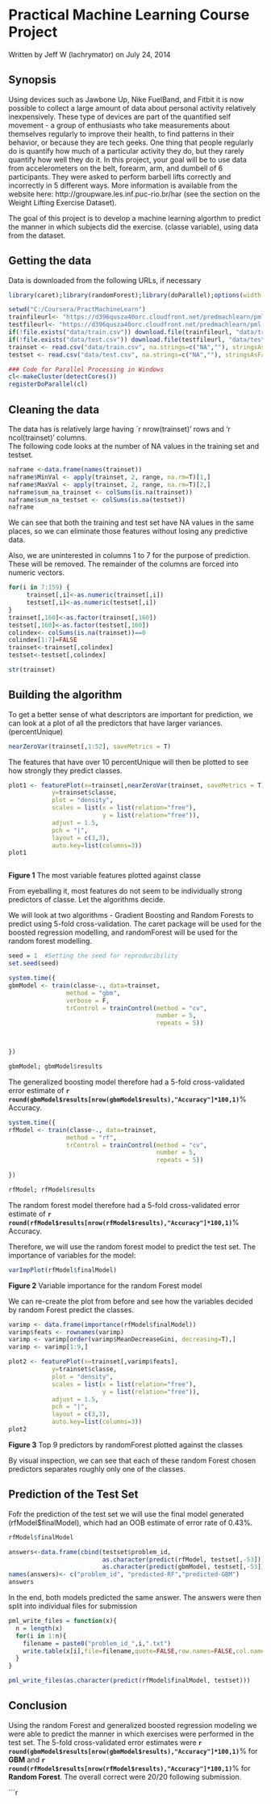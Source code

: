 
# Practical Machine Learning Course Project  
  
Written by Jeff W (lachrymator) on July 24, 2014  
  
  
## Synopsis  
  
  
Using devices such as Jawbone Up, Nike FuelBand, and Fitbit it is now possible to collect a large amount of data about personal activity relatively inexpensively. These type of devices are part of the quantified self movement - a group of enthusiasts who take measurements about themselves regularly to improve their health, to find patterns in their behavior, or because they are tech geeks. One thing that people regularly do is quantify how much of a particular activity they do, but they rarely quantify how well they do it. In this project, your goal will be to use data from accelerometers on the belt, forearm, arm, and dumbell of 6 participants. They were asked to perform barbell lifts correctly and incorrectly in 5 different ways. More information is available from the website here: http://groupware.les.inf.puc-rio.br/har (see the section on the Weight Lifting Exercise Dataset). 
  
The goal of this project is to develop a machine learning algorthm to predict the manner in which subjects did the exercise. (classe variable), using data from the dataset.  
    
    
## Getting the data

Data is downloaded from the following URLs, if necessary

```r
library(caret);library(randomForest);library(doParallel);options(width = 400)

setwd("C:/Coursera/PractMachineLearn")
trainfileurl<- "https://d396qusza40orc.cloudfront.net/predmachlearn/pml-training.csv"
testfileurl<- "https://d396qusza40orc.cloudfront.net/predmachlearn/pml-testing.csv"
if(!file.exists("data/train.csv")) download.file(trainfileurl, "data/train.csv")
if(!file.exists("data/test.csv")) download.file(testfileurl, "data/test.csv")
trainset <- read.csv("data/train.csv", na.strings=c("NA",""), stringsAsFactors=F)
testset <- read.csv("data/test.csv", na.strings=c("NA",""), stringsAsFactors=F)

### Code for Parallel Processing in Windows
cl<-makeCluster(detectCores())
registerDoParallel(cl)

```

## Cleaning the data  
  
The data has is relatively large having `r nrow(trainset)' rows and 'r ncol(trainset)' columns.  
The following code looks at the number of NA values in the training set and testset.

```r
naframe <-data.frame(names(trainset))
naframe$MinVal <- apply(trainset, 2, range, na.rm=T)[1,]
naframe$MaxVal <- apply(trainset, 2, range, na.rm=T)[2,]
naframe$sum_na_trainset <- colSums(is.na(trainset))
naframe$sum_na_testset <- colSums(is.na(testset))
naframe
```
  
We can see that both the training and test set have NA values in the same places, so we can eliminate those features without losing any predictive data.  
  
Also, we are uninterested in columns 1 to 7 for the purpose of prediction. These will be removed. The remainder of the columns are forced into numeric vectors.

```r
for(i in 7:159) {
     trainset[,i]<-as.numeric(trainset[,i])
     testset[,i]<-as.numeric(testset[,i])
}
trainset[,160]<-as.factor(trainset[,160])
testset[,160]<-as.factor(testset[,160])
colindex<- colSums(is.na(trainset))==0
colindex[1:7]=FALSE
trainset<-trainset[,colindex]
testset<-testset[,colindex]

str(trainset)
```

## Building the algorithm


To get a better sense of what descriptors are important for prediction, we can look at a plot of all the predictors that have larger variances. (percentUnique)

```r
nearZeroVar(trainset[,1:52], saveMetrics = T)
```

The features that have over 10 percentUnique will then be plotted to see how strongly they predict classes.

```r
plot1 <- featurePlot(x=trainset[,nearZeroVar(trainset, saveMetrics = T)$percentUnique > 10],
            y=trainset$classe,
            plot = "density",
            scales = list(x = list(relation="free"),
                          y = list(relation="free")),
            adjust = 1.5,
            pch = "|",
            layout = c(3,3),
            auto.key=list(columns=3))
plot1



```
  
  
**Figure 1** The most variable features plotted against classe
  
From eyeballing it, most features do not seem to be individually strong predictors of classe. Let the algorithms decide.  
  
We will look at two algorithms - Gradient Boosting and Random Forests to predict using
5-fold cross-validation. The caret package will be used for the boosted regression modelling, and randomForest
will be used for the random forest modelling.

```r
seed = 1  #Setting the seed for reproducibility
set.seed(seed)

system.time({   
gbmModel <- train(classe~., data=trainset, 
                method = "gbm", 
                verbose = F,
                trControl = trainControl(method = "cv",
                                         number = 5,
                                         repeats = 5))



})

gbmModel; gbmModel$results
```

The generalized boosting model therefore had a 5-fold cross-validated error estimate of **`r round(gbmModel$results[nrow(gbmModel$results),"Accuracy"]*100,1)`**% Accuracy.

```r
system.time({
rfModel <- train(classe~., data=trainset, 
                method = "rf",
                trControl = trainControl(method = "cv",
                                         number = 5,
                                         repeats = 5))
     
})

rfModel; rfModel$results

```


The random forest model therefore had a 5-fold cross-validated error estimate of **`r round(rfModel$results[nrow(rfModel$results),"Accuracy"]*100,1)`**% Accuracy.  
  
Therefore, we will use the random forest model to predict the test set. The importance of variables for the model:

```r
varImpPlot(rfModel$finalModel)
```

**Figure 2** Variable importance for the random Forest model

We can re-create the plot from before and see how the variables decided by random Forest predict the classes.


```r
varimp <- data.frame(importance(rfModel$finalModel))
varimp$feats <- rownames(varimp)
varimp <- varimp[order(varimp$MeanDecreaseGini, decreasing=T),]
varimp <- varimp[1:9,]

plot2 <- featurePlot(x=trainset[,varimp$feats],
            y=trainset$classe,
            plot = "density",
            scales = list(x = list(relation="free"),
                          y = list(relation="free")),
            adjust = 1.5,
            pch = "|",
            layout = c(3,3),
            auto.key=list(columns=3))
plot2
```

**Figure 3** Top 9 predictors by randomForest plotted against the classes

By visual inspection, we can see that each of these random Forest chosen predictors separates roughly only one of the classes.  
  
  
  
## Prediction of the Test Set

Fofr the prediction of the test set we will use the final model generated (rfModel$finalModel), which had an OOB estimate of error rate of 0.43%.

```r
rfModel$finalModel
```


```r
answers<-data.frame(cbind(testset$problem_id, 
                          as.character(predict(rfModel, testset[,-53])),
                          as.character(predict(gbmModel, testset[,-53]))))
names(answers)<- c("problem_id", "predicted-RF","predicted-GBM")
answers
````
  
In the end, both models predicted the same answer.
The answers were then split into individual files for submission
  
```r
pml_write_files = function(x){
  n = length(x)
  for(i in 1:n){
    filename = paste0("problem_id_",i,".txt")
    write.table(x[i],file=filename,quote=FALSE,row.names=FALSE,col.names=FALSE)
  }
}

pml_write_files(as.character(predict(rfModel$finalModel, testset)))
```

## Conclusion

Using the random Forest and generalized boosted regression modeling we were able to predict the manner in which exercises were performed in the test set. The 5-fold cross-validated error estimates were **`r round(gbmModel$results[nrow(gbmModel$results),"Accuracy"]*100,1)`**% for **GBM** and **`r round(rfModel$results[nrow(rfModel$results),"Accuracy"]*100,1)`**% for **Random Forest**. The overall correct were 20/20 following submission.

```r